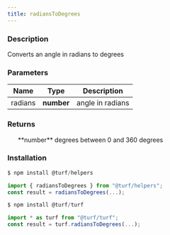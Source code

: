 ```yaml
---
title: radiansToDegrees
---
```


    
### Description

Converts an angle in radians to degrees

### Parameters

| Name    | Type       | Description      |
| ------- | ---------- | ---------------- |
| radians | **number** | angle in radians |

### Returns

<ul>
  **number** degrees between 0 and 360 degrees

</ul>

### Installation

```javascript
$ npm install @turf/helpers

import { radiansToDegrees } from "@turf/helpers";
const result = radiansToDegrees(...);
```

```javascript
$ npm install @turf/turf

import * as turf from "@turf/turf";
const result = turf.radiansToDegrees(...);
```
